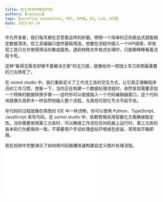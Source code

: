 ```yaml
---
title: 在工作流中畅写代码
authors: [taozeyu]
tags: [workflow automation, PDF, EPUB, AI, LLM, OCR]
date: 2025-07-14
---
```



作为开发者，我们每天都在忍受着这样的折磨。明明一个简单的正则表达式就能搞定数据清洗，但工具偏偏只提供基础筛选。想要在流程中插入一个API调用，却发现工具只允许使用预设的集成服务。遇到特殊文件格式处理时，只能眼睁睁看着流程卡死。

这种“看得见需求却够不着解决方案”的无力感，就像给你一把瑞士军刀却把最重要的刀刃焊死了。

在 oomol studio 中，我们重新定义了工作流工具的交互方式，让它真正理解程序员的工作习惯。想象一下，当你正在构建一个数据处理流程时，突然发现需要添加一个特殊的数据转换步骤——这时你可以直接插入一个代码编辑器窗口。这个代码块就像乐高积木一样自然地融入整个流程，与其他可视化节点平起平坐。

写代码的过程就像在熟悉的 IDE 中一样流畅，你可以使用 Python、TypeScript、JavaScript 来写代码。在 oomol studio 中，依赖管理采用容器化方案确保稳定性。当你需要使用第三方库时，可以确保工作流在任何机器上运行时，第三方库的版本和行为都保持一致。不需要用户手动处理虚拟环境或包安装，常用库开箱即用。

我在视频中完整演示了如何用代码插槽快速构建自定义图片处理流程。

<div style={{
  position: "relative",
  width: 720,
  height: 405,
  marginTop: "12px",
  marginBottom: "72px",
  overflow: "hidden",
}}>
  <iframe
    src="//player.bilibili.com/player.html?isOutside=true&aid=114714885558292&bvid=BV1MmKwzDEY6&cid=30598892330&p=1"
    style={{
      width: "100%",
      height: "100%",
    }}
    scrolling="no"
    border="0"
    frameborder="no"
    framespacing="0"
    allowfullscreen="true"
  />
</div>
